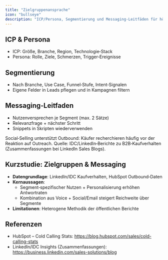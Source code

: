 ```yaml
---
title: "Zielgruppenansprache"
icon: "bullseye"
description: "ICP/Persona, Segmentierung und Messaging‑Leitfäden für höhere Conversion"
---
```


## ICP & Persona
- ICP: Größe, Branche, Region, Technologie‑Stack
- Persona: Rolle, Ziele, Schmerzen, Trigger‑Ereignisse

## Segmentierung
- Nach Branche, Use Case, Funnel‑Stufe, Intent‑Signalen
- Eigene Felder in Leads pflegen und in Kampagnen filtern

## Messaging‑Leitfaden
- Nutzenversprechen je Segment (max. 2 Sätze)
- Relevanzfrage + nächster Schritt
- Snippets in Skripten wiederverwenden

<Info>
Social‑Selling unterstützt Outbound: Käufer recherchieren häufig vor der Reaktion auf Outreach.
Quelle: IDC/LinkedIn‑Berichte zu B2B‑Kaufverhalten (Zusammenfassungen bei LinkedIn Sales Blogs).
</Info>

## Kurzstudie: Zielgruppen & Messaging
- **Datengrundlage**: LinkedIn/IDC Kaufverhalten, HubSpot Outbound‑Daten
- **Kernaussagen**:
  - Segment‑spezifischer Nutzen + Personalisierung erhöhen Antwortraten
  - Kombination aus Voice + Social/Email steigert Reichweite über Segmente
- **Limitationen**: Heterogene Methodik der öffentlichen Berichte

## Referenzen
- HubSpot – Cold Calling Stats: https://blog.hubspot.com/sales/cold-calling-stats
- LinkedIn/IDC Insights (Zusammenfassungen): https://business.linkedin.com/sales-solutions/blog
